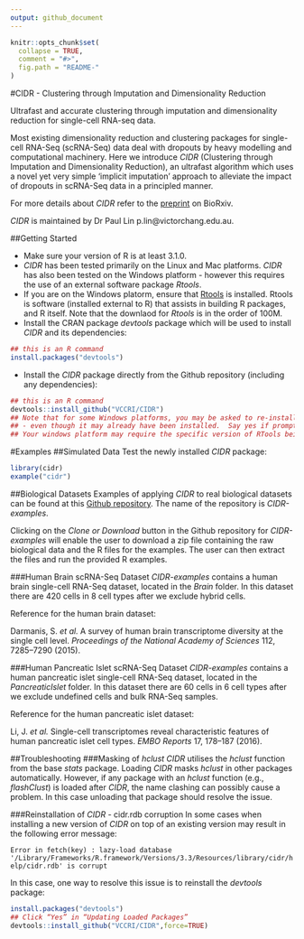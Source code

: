```yaml
---
output: github_document
---
```


<!-- README.md is generated from README.Rmd. Please edit that file -->

```r
knitr::opts_chunk$set(
  collapse = TRUE,
  comment = "#>",
  fig.path = "README-"
)
```
#CIDR - Clustering through Imputation and Dimensionality Reduction

Ultrafast and accurate clustering through imputation and dimensionality
reduction for single-cell RNA-seq data.

Most existing dimensionality reduction and clustering packages for single-cell RNA-Seq (scRNA-Seq) data deal with dropouts by heavy modelling and computational machinery. Here we introduce _CIDR_ (Clustering through Imputation and Dimensionality Reduction), an ultrafast
algorithm which uses a novel yet very simple ‘implicit imputation’ approach to alleviate the
impact of dropouts in scRNA-Seq data in a principled manner.

For more details about _CIDR_ refer to the [preprint](http://biorxiv.org/content/early/2016/08/10/068775) on BioRxiv.

_CIDR_ is maintained by Dr Paul Lin p.lin@victorchang.edu.au.

##Getting Started

* Make sure your version of R is at least 3.1.0.
* _CIDR_ has been tested primarily on the Linux and Mac platforms.  _CIDR_ has also been tested on the Windows platform - however this requires the use of an external software package _Rtools_.
* If you are on the Windows platorm, ensure that [Rtools](https://cran.r-project.org/bin/windows/Rtools/) is installed. Rtools is software (installed external to R) that assists in building R packages, and R itself.  Note that the downlaod for _Rtools_ is in the order of 100M.
* Install the CRAN package _devtools_ package which will be used to install _CIDR_ and its dependencies:
```r
## this is an R command
install.packages("devtools")
```

* Install the _CIDR_ package directly from the Github repository (including any dependencies):

```r
## this is an R command
devtools::install_github("VCCRI/CIDR")
## Note that for some Windows platforms, you may be asked to re-install RTools
## - even though it may already have been installed.  Say yes if prompted.
## Your windows platform may require the specific version of RTools being suggested.
```

#Examples
##Simulated Data
Test the newly installed _CIDR_ package:

```r
library(cidr)
example("cidr")
```

##Biological Datasets
Examples of applying _CIDR_ to real biological datasets can be found at this [Github repository](https://github.com/VCCRI/CIDR-examples).  The name of the repository is _CIDR-examples_. 

Clicking on the _Clone or Download_ button in the Github repository for _CIDR-examples_ will enable the user to download a zip file containing the raw biological data and the R files for the examples.  The user can then extract the files and run the provided R examples.

###Human Brain scRNA-Seq Dataset
_CIDR-examples_ contains a human brain single-cell RNA-Seq dataset, located in the _Brain_ folder. In this dataset
there are 420 cells in 8 cell types after we exclude hybrid cells.  

Reference for the human brain dataset:

Darmanis, S. _et al._ A survey of human brain transcriptome diversity at the single cell level.
_Proceedings of the National Academy of Sciences_ 112, 7285–7290 (2015).

###Human Pancreatic Islet scRNA-Seq Dataset
_CIDR-examples_ contains a human pancreatic islet single-cell RNA-Seq dataset, located in the _PancreaticIslet_ folder. In this dataset there are 60 cells in 6 cell types after we exclude undefined cells and bulk RNA-Seq samples.  

Reference for the human pancreatic islet dataset:

Li, J. _et al._ Single-cell transcriptomes reveal characteristic features of human pancreatic islet
cell types. _EMBO Reports_ 17, 178–187 (2016).

##Troubleshooting
###Masking of _hclust_
_CIDR_ utilises the _hclust_ function from the base _stats_ package.  Loading _CIDR_ masks _hclust_ in other packages automatically. 
However, if any package with an _hclust_ function (e.g., _flashClust_) is loaded after _CIDR_, the name clashing can possibly cause a problem.
In this case unloading that package should resolve the issue.

###Reinstallation of _CIDR_ - cidr.rdb corruption
In some cases when installing a new version of _CIDR_ on top of an existing version may result in the following error message:

```Error in fetch(key) : lazy-load database '/Library/Frameworks/R.framework/Versions/3.3/Resources/library/cidr/help/cidr.rdb' is corrupt```

In this case, one way to resolve this issue is to reinstall the _devtools_ package:
```r
install.packages("devtools")
## Click “Yes” in “Updating Loaded Packages”
devtools::install_github("VCCRI/CIDR",force=TRUE)
```
